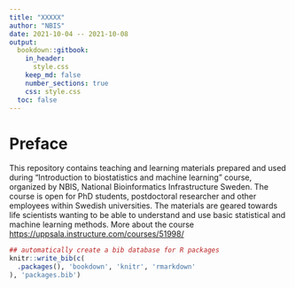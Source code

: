 ```yaml
--- 
title: "XXXXX"
author: "NBIS"
date: 2021-10-04 -- 2021-10-08
output:
  bookdown::gitbook:
    in_header:
      style.css
    keep_md: false
    number_sections: true
    css: style.css
  toc: false
---
```


# Preface {-}

This repository contains teaching and learning materials prepared and used during “Introduction to biostatistics and machine learning” course, organized by NBIS, National Bioinformatics Infrastructure Sweden. The course is open for PhD students, postdoctoral researcher and other employees within Swedish universities. The materials are geared towards life scientists wanting to be able to understand and use basic statistical and machine learning methods. More about the course [https://uppsala.instructure.com/courses/51998/](https://uppsala.instructure.com/courses/51998/)

```r
## automatically create a bib database for R packages
knitr::write_bib(c(
  .packages(), 'bookdown', 'knitr', 'rmarkdown'
), 'packages.bib')
```
